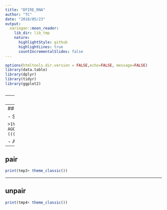 ```yaml
---
title: "DFIRE_RNA"
author: "TC"
date: "2018/05/23"
output:
  xaringan::moon_reader:
    lib_dir: lib_tmp
    nature:
      highlightStyle: github
      highlightLines: true
      countIncrementalSlides: false
---
```



```r
options(htmltools.dir.version = FALSE,echo=FALSE, message=FALSE)
library(data.table)
library(dplyr)
library(tidyr)
library(ggplot2)
```


## 

---
## Dihedral Angle Distribution

```r
load("~/GIT/dfire_rna2/tmpdata/gg_angledistri.rda")

print(tmp+ theme_classic())
```

---
## pair/ unpair

- Secondary structure calculated using DSSR

```
>1YFG_A nts=64 [1YFG_A] -- secondary structure derived by DSSR
AGCGCCGU&CGCAG&GGAAGCGC&CAGGGCUCAU&ACCCUGAU&UCGGAUCG&AACCG&GCGGCGCUACCA
(((((((.&(((..&.[..))).&(((((.....&.)))))..&.(((..]
```

- Aanalyze pair/unpair separately:


---
## pair

```r

print(tmp3+ theme_classic())
```


---

## unpair


```r

print(tmp4+ theme_classic())
```


